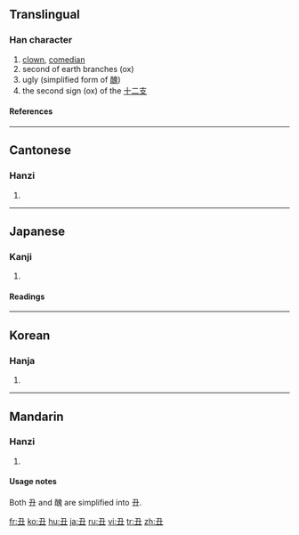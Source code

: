 {{see|醜}}<!-- may be replaced by zh-forms -->
==Translingual==

===Han character===
{{Han char|rn=1|rad=一|as=03|sn=4|four=1710<sub>5</sub>|canj=弓土 (NG)}}
# [[clown]], [[comedian]]
# second of earth branches (ox)
# ugly (simplified form of [[醜]])
# the second sign (ox) of the [[十二支]] <!-- Apparently the Chinese use 牛 instead. -->

====References====
{{Han ref|kx=0077.040|dkj=00023|dj=0154.040|hdz=10012.070|uh=4E11|ud=19985|bh=A4A1|bd=42145}}

----
==Cantonese==

===Hanzi===
{{yue-hanzi|jyut=|y=chau2}}
# {{defn|Cantonese}}

----
==Japanese==

===Kanji===
{{ja-kanji|grade=|rs=一03}}
# {{defn|Japanese}}

====Readings====
{{ja-readings|on=[[ちゅう]] (chū), [[ちゅ]] (chu)|kun=[[うし]] (ushi)}}

----
==Korean==

===Hanja===
{{ko-hanja|hangeul=[[축]], [[추]]|rv=chuk, chu|mr=ch'uk, ch'u}}
# {{defn|Korean}}

----
==Mandarin==

===Hanzi===
{{cmn-hanzi|tra=醜|pin=[[chǒu]] (chou3)|wg=ch'ou<sup>3</sup>}}
# {{defn|Mandarin}}

====Usage notes====
Both 丑 and 醜 are simplified into 丑.

[[fr:丑]]
[[ko:丑]]
[[hu:丑]]
[[ja:丑]]
[[ru:丑]]
[[vi:丑]]
[[tr:丑]]
[[zh:丑]]